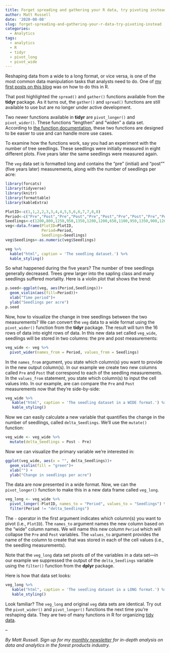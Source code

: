 ```yaml
---
title: Forget spreading and gathering your R data, try pivoting instead
author: Matt Russell
date: '2020-08-08'
slug: forget-spreading-and-gathering-your-r-data-try-pivoting-instead
categories:
  - Analytics
tags:
  - analytics
  - R
  - tidyr
  - pivot_long
  - pivot_wide
---
```


Reshaping data from a wide to a long format, or vice versa, is one of the most common data manipulation tasks that analysts need to do. One of [my first posts on this blog](https://arbor-analytics.com/post/spreading-and-gathering-tree-data/) was on how to do this in R. 

That post highlighted the `spread()` and `gather()` functions available from the **tidyr** package. As it turns out, the `gather()` and `spread()` functions are still available to use but are no longer under active development.

Two newer functions available in **tidyr** are `pivot_longer()` and ` pivot_wider()`. These functions "lengthen" and "widen" a data set. According to [the function documentation](https://tidyr.tidyverse.org/reference/pivot_longer.html), these two functions are designed to be easier to use and can handle more use cases. 

To examine how the functions work, say you had an experiment with the number of tree seedlings. These seedlings were initially measured in eight different plots. Five years later the same seedlings were measured again.

The `veg` data set is formatted long and contains the "pre" (initial) and "post"" (five years later) measurements, along with the number of seedlings per acre:

```r
library(forcats)
library(tidyverse)
library(knitr)
library(formattable)
library(kableExtra)
```

```r
PlotID<-c(1,1,2,2,3,3,4,4,5,5,6,6,7,7,8,8)
Period<-c("Pre","Post","Pre","Post","Pre","Post","Pre","Post","Pre","Post","Pre","Post","Pre","Post","Pre","Post")
Seedlings<-c(1200,800,1250,950,1350,1200,1200,650,1100,950,1350,900,1200,650,1240,910)
veg<-data.frame(PlotID=PlotID,
                Period=Period,
                Seedlings=Seedlings)
veg$Seedlings<-as.numeric(veg$Seedlings)
```

```r
veg %>% 
  kable("html", caption = 'The seedling dataset.') %>%
  kable_styling()
```

So what happened during the five years? The number of tree seedlings generally decreased. Trees grew larger into the sapling class and many seedlings suffered mortality. Here is a violin plot that shows the trend:

```r
p.seed<-ggplot(veg, aes(Period,Seedlings))+
  geom_violin(aes(fill=Period))+
  xlab("Time period")+
  ylab("Seedlings per acre")
p.seed
```

Now, how to visualize the change in tree seedlings between the two measurements? We can convert the `veg` data to a wide format using the `pivot_wider()` function from the **tidyr** package. The result will turn the 16 rows of data into eight rows of data. In this new data set called `veg_wide`, seedlings will be stored in two columns: the pre and post measurements:  

```r
veg_wide <- veg %>% 
  pivot_wider(names_from = Period, values_from = Seedlings)
```

In the `names_from` argument, you state which column(s) you want to provide in the new output column(s). In our example we create two new columns called `Pre` and `Post` that correspond to each of the seedling measurements. In the `values_from` statement, you state which column(s) to input the cell values into. In our example, are can compare the `Pre` and `Post` measurements now that they're side-by-side:

```r
veg_wide %>% 
   kable("html", caption = 'The seedling dataset in a WIDE format.') %>%
   kable_styling()
```

Now we can easily calculate a new variable that quantifies the change in the number of seedlings, called `delta_Seedlings`. We'll use the `mutate()` function:  

```r
veg_wide <- veg_wide %>% 
  mutate(delta_Seedlings = Post - Pre)
```

Now we can visualize the primary variable we're interested in:

```r
ggplot(veg_wide, aes(x = "", delta_Seedlings))+
  geom_violin(fill = "green")+
  xlab("") +
  ylab("Change in seedlings per acre")

```

The data are now presented in a wide format. Now, we can the `pivot_longer()` function to make this in a new data frame called `veg_long`.

```r
veg_long <- veg_wide %>% 
  pivot_longer(-PlotID, names_to = "Period", values_to = "Seedlings") %>% 
  filter(Period != "delta_Seedlings") 
```

The `-` operator in the first argument indicates which column(s) you want to pivot (i.e., `PlotID`). The `names_to` argument names the new column based on the "wide" column names. We will name this new column `Period` which will collapse the `Pre` and `Post` variables. The `values_to` argument provides the name of the column to create that was stored in each of the cell values (i.e., the seedling measurements). 

Note that the `veg_long` data set pivots *all* of the variables in a data set---in our example we suppressed the output of the `delta_Seedlings` variable using the `filter()` function from the **dplyr** package.   

Here is how that data set looks:

```r
veg_long %>% 
   kable("html", caption = 'The seedling dataset in a LONG format.') %>%
   kable_styling()
```

Look familiar? The `veg_long` and original `veg` data sets are identical.  Try out the `pivot_wider()` and `pivot_longer()` functions the next time you're reshaping data. They are two of many functions in R for organizing [tidy data](https://tidyr.tidyverse.org/articles/pivot.html).

--

*By Matt Russell. Sign up for my [monthly newsletter](https://mailchi.mp/d96897dc0f46/arbor-analytics) for in-depth analysis on data and analytics in the forest products industry.*
